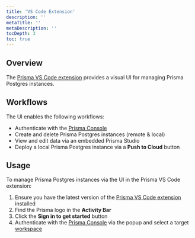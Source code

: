 ```yaml
---
title: 'VS Code Extension' 
description: '' 
metaTitle: '' 
metaDescription: '' 
tocDepth: 3 
toc: true
---
```


## Overview

The [Prisma VS Code extension](https://marketplace.visualstudio.com/items?itemName=Prisma.prisma) provides a visual UI for managing Prisma Postgres instances.

## Workflows

The UI enables the following workflows:

- Authenticate with the [Prisma Console](https://console.prisma.io)
- Create and delete Prisma Postgres instances (remote & local)
- View and edit data via an embedded Prisma Studio
- Deploy a local Prisma Postgres instance via a **Push to Cloud** button

## Usage

To manage Prisma Postgres instances via the UI in the Prisma VS Code extension:

1. Ensure you have the latest version of the [Prisma VS Code extension](https://marketplace.visualstudio.com/items?itemName=Prisma.prisma) installed
1. Find the Prisma logo in the **Activity Bar**
1. Click the **Sign in to get started** button
1. Authenticate with the [Prisma Console](https://console.prisma.io) via the popup and select a target [workspace](/platform/about#workspace)

